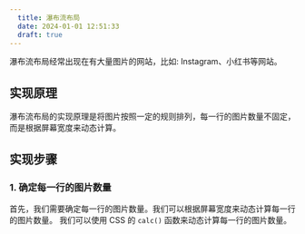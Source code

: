 ```yaml
---
  title: 瀑布流布局
  date: 2024-01-01 12:51:33
  draft: true
---
```


瀑布流布局经常出现在有大量图片的网站，比如: Instagram、小红书等网站。

## 实现原理

瀑布流布局的实现原理是将图片按照一定的规则排列，每一行的图片数量不固定，而是根据屏幕宽度来动态计算。

## 实现步骤

### 1. 确定每一行的图片数量

首先，我们需要确定每一行的图片数量。我们可以根据屏幕宽度来动态计算每一行的图片数量。
我们可以使用 CSS 的 `calc()` 函数来动态计算每一行的图片数量。
